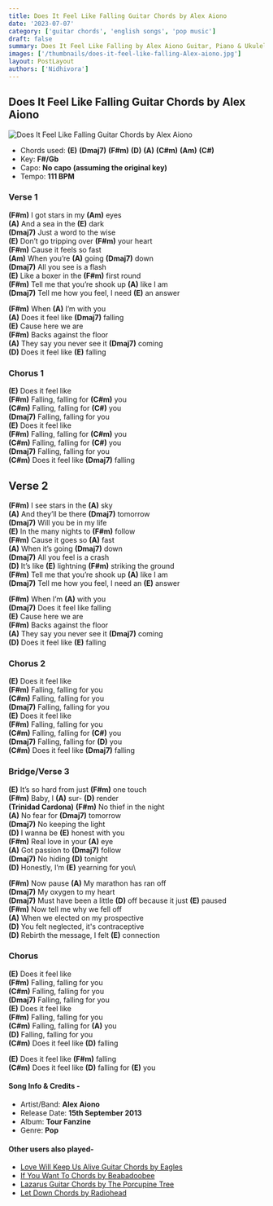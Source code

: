```yaml
---
title: Does It Feel Like Falling Guitar Chords by Alex Aiono
date: '2023-07-07'
category: ['guitar chords', 'english songs', 'pop music']
draft: false
summary: Does It Feel Like Falling by Alex Aiono Guitar, Piano & Ukulele Chords, Chords used - (E) (Dmaj7) (F#m) (D) (A) (C#m) (Am) (C#), Capo - No Capo Key - F# Major
images: ['/thumbnails/does-it-feel-like-falling-Alex-aiono.jpg']
layout: PostLayout
authors: ['Nidhivora']
---
```


## Does It Feel Like Falling Guitar Chords by Alex Aiono

![Does It Feel Like Falling Guitar Chords by Alex Aiono](/thumbnails/does-it-feel-like-falling-Alex-aiono.jpg)

- Chords used: **(E)** **(Dmaj7)** **(F#m)** **(D)** **(A)** **(C#m)** **(Am)** **(C#)**
- Key: **F#/Gb**
- Capo: **No capo** **(assuming the original key)**
- Tempo: **111 BPM**

### Verse 1

**(F#m)** I got stars in my **(Am)** eyes\
**(A)** And a sea in the **(E)** dark\
**(Dmaj7)** Just a word to the wise\
**(E)** Don’t go tripping over **(F#m)** your heart\
**(F#m)** Cause it feels so fast\
**(Am)** When you’re **(A)** going **(Dmaj7)** down\
**(Dmaj7)** All you see is a flash\
**(E)** Like a boxer in the **(F#m)** first round\
**(F#m)** Tell me that you’re shook up **(A)** like I am\
**(Dmaj7)** Tell me how you feel, I need **(E)** an answer

**(F#m)** When **(A)** I’m with you\
**(A)** Does it feel like **(Dmaj7)** falling\
**(E)** Cause here we are\
**(F#m)** Backs against the floor\
**(A)** They say you never see it **(Dmaj7)** coming\
**(D)** Does it feel like **(E)** falling

### Chorus 1

**(E)** Does it feel like\
**(F#m)** Falling, falling for **(C#m)** you\
**(C#m)** Falling, falling for **(C#)** you\
**(Dmaj7)** Falling, falling for you\
**(E)** Does it feel like\
**(F#m)** Falling, falling for **(C#m)** you\
**(C#m)** Falling, falling for **(C#)** you\
**(Dmaj7)** Falling, falling for you\
**(C#m)** Does it feel like **(Dmaj7)** falling

## Verse 2

**(F#m)** I see stars in the **(A)** sky\
**(A)** And they’ll be there **(Dmaj7)** tomorrow\
**(Dmaj7)** Will you be in my life\
**(E)** In the many nights to **(F#m)** follow\
**(F#m)** Cause it goes so **(A)** fast\
**(A)** When it’s going **(Dmaj7)** down\
**(Dmaj7)** All you feel is a crash\
**(D)** It’s like **(E)** lightning **(F#m)** striking the ground\
**(F#m)** Tell me that you’re shook up **(A)** like I am\
**(Dmaj7)** Tell me how you feel, I need an **(E)** answer

**(F#m)** When I’m **(A)** with you\
**(Dmaj7)** Does it feel like falling\
**(E)** Cause here we are\
**(F#m)** Backs against the floor\
**(A)** They say you never see it **(Dmaj7)** coming\
**(D)** Does it feel like **(E)** falling

### Chorus 2

**(E)** Does it feel like\
**(F#m)** Falling, falling for you\
**(C#m)** Falling, falling for you\
**(Dmaj7)** Falling, falling for you\
**(E)** Does it feel like\
**(F#m)** Falling, falling for you\
**(C#m)** Falling, falling for **(C#)** you\
**(Dmaj7)** Falling, falling for **(D)** you\
**(C#m)** Does it feel like **(Dmaj7)** falling

### Bridge/Verse 3

**(E)** It’s so hard from just **(F#m)** one touch\
**(F#m)** Baby, I **(A)** sur- **(D)** render\
**(Trinidad Cardona)**
**(F#m)** No thief in the night\
**(A)** No fear for **(Dmaj7)** tomorrow\
**(Dmaj7)** No keeping the light\
**(D)** I wanna be **(E)** honest with you\
**(F#m)** Real love in your **(A)** eye\
**(A)** Got passion to **(Dmaj7)** follow\
**(Dmaj7)** No hiding **(D)** tonight\
**(D)** Honestly, I’m **(E)** yearning for you\

**(F#m)** Now pause
**(A)** My marathon has ran off\
**(Dmaj7)** My oxygen to my heart\
**(Dmaj7)** Must have been a little **(D)** off because it just **(E)** paused\
**(F#m)** Now tell me why we fell off\
**(A)** When we elected on my prospective\
**(D)** You felt neglected, it's contraceptive\
**(D)** Rebirth the message, I felt **(E)** connection

### Chorus

**(E)** Does it feel like\
**(F#m)** Falling, falling for you\
**(C#m)** Falling, falling for you\
**(Dmaj7)** Falling, falling for you\
**(E)** Does it feel like\
**(F#m)** Falling, falling for you\
**(C#m)** Falling, falling for **(A)** you\
**(D)** Falling, falling for you\
**(C#m)** Does it feel like **(D)** falling

**(E)** Does it feel like **(F#m)** falling\
**(C#m)** Does it feel like **(D)** falling for **(E)** you

#### Song Info & Credits -

- Artist/Band: **Alex Aiono**
- Release Date: **15th September 2013**
- Album: **Tour Fanzine**
- Genre: **Pop**

#### Other users also played-

- [Love Will Keep Us Alive Guitar Chords by Eagles](https://www.chordsco.com/chords/love-will-keep-us-alive-guitar-chords-by-eagles-chordsco)
- [If You Want To Chords by Beabadoobee](https://www.chordsco.com/chords/if-you-want-to-chords-by-beabadoobee)
- [Lazarus Guitar Chords by The Porcupine Tree](https://www.chordsco.com/chords/lazarus-guitar-chords-by-the-porcupine-tree)
- [Let Down Chords by Radiohead](https://www.chordsco.com/chords/let-down-chords-by-radiohead)
